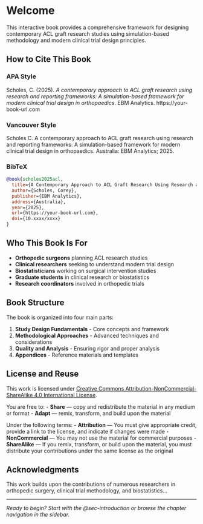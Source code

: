 # Welcome {.unnumbered}

This interactive book provides a comprehensive framework for designing contemporary ACL graft research studies using simulation-based methodology and modern clinical trial design principles.

## How to Cite This Book

### APA Style
Scholes, C. (2025). *A contemporary approach to ACL graft research using research and reporting frameworks: A simulation-based framework for modern clinical trial design in orthopaedics*. EBM Analytics. https://your-book-url.com

### Vancouver Style
Scholes C. A contemporary approach to ACL graft research using research and reporting frameworks: A simulation-based framework for modern clinical trial design in orthopaedics. Australia: EBM Analytics; 2025.

### BibTeX
```bibtex
@book{scholes2025acl,
  title={A Contemporary Approach to ACL Graft Research Using Research and Reporting Frameworks: A Simulation-Based Framework for Modern Clinical Trial Design in Orthopaedics},
  author={Scholes, Corey},
  publisher={EBM Analytics},
  address={Australia},
  year={2025},
  url={https://your-book-url.com},
  doi={10.xxxx/xxxx}
}
```

## Who This Book Is For

- **Orthopedic surgeons** planning ACL research studies
- **Clinical researchers** seeking to understand modern trial design
- **Biostatisticians** working on surgical intervention studies
- **Graduate students** in clinical research or biostatistics
- **Research coordinators** involved in orthopedic trials

## Book Structure

The book is organized into four main parts:

1. **Study Design Fundamentals** - Core concepts and framework
2. **Methodological Approaches** - Advanced techniques and considerations
3. **Quality and Analysis** - Ensuring rigor and proper analysis
4. **Appendices** - Reference materials and templates

## License and Reuse

This work is licensed under [Creative Commons Attribution-NonCommercial-ShareAlike 4.0 International License](https://creativecommons.org/licenses/by-nc-sa/4.0/).

You are free to:
- **Share** — copy and redistribute the material in any medium or format
- **Adapt** — remix, transform, and build upon the material

Under the following terms:
- **Attribution** — You must give appropriate credit, provide a link to the license, and indicate if changes were made
- **NonCommercial** — You may not use the material for commercial purposes
- **ShareAlike** — If you remix, transform, or build upon the material, you must distribute your contributions under the same license as the original

## Acknowledgments

This work builds upon the contributions of numerous researchers in orthopedic surgery, clinical trial methodology, and biostatistics...

---

*Ready to begin? Start with the @sec-introduction or browse the chapter navigation in the sidebar.*